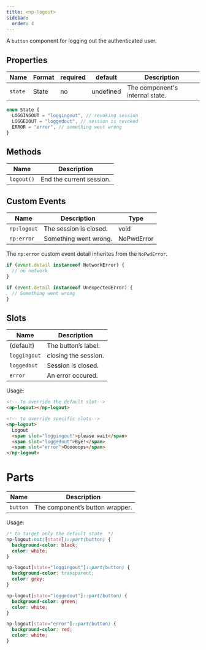 ```yaml
---
title: <np-logout>
sidebar:
  order: 4
---
```


A `button` component for logging out the authenticated user.

## Properties

| Name    | Format | required | default   | Description                     |
| ------- | ------ | -------- | --------- | ------------------------------- |
| `state` | State  | no       | undefined | The component's internal state. |


```ts
enum State {
  LOGGINGOUT = "loggingout", // revoking session
  LOGGEDOUT = "loggedout", // session is revoked
  ERROR = "error", // something went wrong
}
```

## Methods

| Name         | Description           |
| ------------ | --------------------- |
| `logout()` | End the current session.|


## Custom Events

| Name          | Description                   | Type          |
| ------------- | ------------------------------ | ------------- |
| `np:logout` | The session is closed. | void   |
| `np:error`    | Something went wrong.         | NoPwdError    |

The `np:error` custom event detail inherites from the `NoPwdError`.

```ts
if (event.detail instanceof NetworkError) {
  // no network
}

if (event.detail instanceof UnexpectedError) {
  // Something went wrong
}
```

## Slots

| Name          | Description                       |
| ------------- | --------------------------------- |
| (default)     | The button’s label.               |
| `loggingout` | closing the session. |
| `loggedout`  | Session is closed.      |
| `error`       | An error occured.                 |

Usage:

```html
<!-- To override the default slot-->
<np-logout></np-logout>

<!-- to override specific slots-->
<np-logout>
  Logout
  <span slot="loggingout">please wait</span>
  <span slot="loggedout">Bye!</span>
  <span slot="error">Oooooops</span>
</np-logout>
```

# Parts

| Name     | Description                     |
| -------- | ------------------------------- |
| `button` | The component’s button wrapper. |

Usage:

```css
/* to target only the default state  */
np-logout:not([state])::part(button) {
  background-color: black;
  color: white;
}

np-logout[state="loggingout"]::part(button) {
  background-color: transparent;
  color: grey;
}

np-logout[state="loggedout"]::part(button) {
  background-color: green;
  color: white;
}

np-logout[state="error"]::part(button) {
  background-color: red;
  color: white;
}
```
